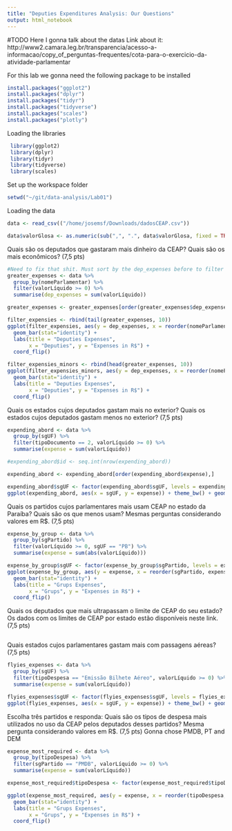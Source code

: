 ```yaml
---
title: "Deputies Expenditures Analysis: Our Questions"
output: html_notebook
---
```


#TODO Here I gonna talk about the datas 
Link about it: http://www2.camara.leg.br/transparencia/acesso-a-informacao/copy_of_perguntas-frequentes/cota-para-o-exercicio-da-atividade-parlamentar 

For this lab we gonna need the following package to be installed
```r
install.packages("ggplot2")
install.packages("dplyr")
install.packages("tidyr")
install.packages("tidyverse")
install.packages("scales")
install.packages("plotly")
```

Loading the libraries
```r
 library(ggplot2)
 library(dplyr)
 library(tidyr)
 library(tidyverse)
 library(scales)

```

Set up the workspace folder

```r
setwd("~/git/data-analysis/Lab01")
```

Loading the data

```r
data <- read_csv(("/home/josemsf/Downloads/dadosCEAP.csv"))
```


```r
data$valorGlosa <- as.numeric(sub(",", ".", data$valorGlosa, fixed = TRUE)) 
```

Quais são os deputados que gastaram mais dinheiro da CEAP? Quais são os mais econômicos? (7,5 pts)

```r
#Need to fix that shit. Must sort by the dep_expenses before to filter
greater_expenses <- data %>% 
  group_by(nomeParlamentar) %>%
  filter(valorLíquido >= 0) %>%
  summarise(dep_expenses = sum(valorLíquido))

greater_expenses <- greater_expenses[order(greater_expenses$dep_expenses),]

filter_expensies <- rbind(tail(greater_expenses, 10))
ggplot(filter_expensies, aes(y = dep_expenses, x = reorder(nomeParlamentar, dep_expenses)), top_n(x, 10)) + order(decreasing = TRUE) + scale_y_continuous(labels = comma) +
  geom_bar(stat="identity") +
  labs(title = "Deputies Expenses",
       x = "Deputies", y = "Expenses in R$") +
  coord_flip() 


```

```r
filter_expensies_minors <- rbind(head(greater_expenses, 10))
ggplot(filter_expensies_minors, aes(y = dep_expenses, x = reorder(nomeParlamentar, dep_expenses)), top_n(x, 10)) + order(decreasing = TRUE) + scale_y_continuous(labels = comma) +
  geom_bar(stat="identity") +
  labs(title = "Deputies Expenses",
       x = "Deputies", y = "Expenses in R$") +
  coord_flip() 
```

Quais os estados cujos deputados gastam mais no exterior? Quais os estados cujos deputados gastam menos no exterior? (7,5 pts)

```r
expending_abord <- data %>%
  group_by(sgUF) %>%
  filter(tipoDocumento == 2, valorLíquido >= 0) %>%
  summarise(expense = sum(valorLíquido))

#expending_abord$id <- seq.int(nrow(expending_abord))

expending_abord <- expending_abord[order(expending_abord$expense),]

expending_abord$sgUF <- factor(expending_abord$sgUF, levels = expending_abord$sgUF[order(expending_abord$expense)])
ggplot(expending_abord, aes(x = sgUF, y = expense)) + theme_bw() + geom_bar(stat = "identity") + scale_y_continuous(labels = comma)

```

Quais os partidos cujos parlamentares mais usam CEAP no estado da Paraíba? Quais são os que menos usam? Mesmas perguntas considerando valores em R$. (7,5 pts)

```r
expense_by_group <- data %>%
  group_by(sgPartido) %>%
  filter(valorLíquido >= 0, sgUF == "PB") %>%
  summarise(expense = sum(abs(valorLíquido)))

expense_by_group$sgUF <- factor(expense_by_group$sgPartido, levels = expense_by_group$sgPartido[order(expense_by_group$expense)])
ggplot(expense_by_group, aes(y = expense, x = reorder(sgPartido, expense))) + order(decreasing = TRUE) + scale_y_continuous(labels = comma) +
  geom_bar(stat="identity") +
  labs(title = "Grups Expenses",
       x = "Grups", y = "Expenses in R$") +
  coord_flip() 
```


Quais os deputados que mais ultrapassam o limite de CEAP do seu estado? Os dados com os limites de CEAP por estado estão disponíveis neste link. (7,5 pts)

```r

```


Quais estados cujos parlamentares gastam mais com passagens aéreas? (7,5 pts)

```r
flyies_expenses <- data %>%
  group_by(sgUF) %>%
  filter(tipoDespesa == "Emissão Bilhete Aéreo", valorLíquido >= 0) %>%
  summarise(expense = sum(valorLíquido))

flyies_expenses$sgUF <- factor(flyies_expenses$sgUF, levels = flyies_expenses$sgUF[order(flyies_expenses$expense)])
ggplot(flyies_expenses, aes(x = sgUF, y = expense)) + theme_bw() + geom_bar(stat = "identity") + scale_y_continuous(labels = comma)
```


Escolha três partidos e responda: Quais são os tipos de despesa mais utilizados no uso da CEAP pelos deputados desses partidos? Mesma pergunta considerando valores em R$. (7,5 pts)
Gonna chose PMDB, PT and DEM

```r
expense_most_required <- data %>%
  group_by(tipoDespesa) %>%
  filter(sgPartido == "PMDB", valorLíquido >= 0) %>%
  summarise(expense = sum(valorLíquido))

expense_most_required$tipoDespesa <- factor(expense_most_required$tipoDespesa, levels = expense_most_required$tipoDespesa[order(expense_most_required$expense)])

ggplot(expense_most_required, aes(y = expense, x = reorder(tipoDespesa, expense))) + order(decreasing = TRUE) + scale_y_continuous(labels = comma) +
  geom_bar(stat="identity") +
  labs(title = "Grups Expenses",
       x = "Grups", y = "Expenses in R$") +
  coord_flip() 
```

